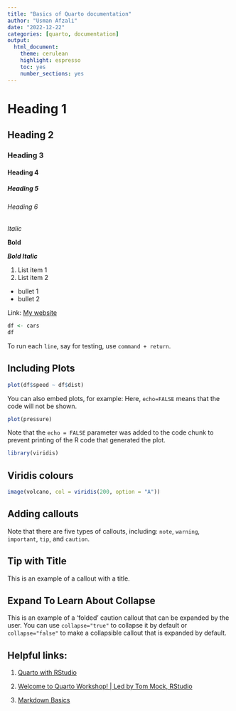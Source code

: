 ```yaml
---
title: "Basics of Quarto documentation"
author: "Usman Afzali"
date: "2022-12-22"
categories: [quarto, documentation]
output: 
  html_document: 
    theme: cerulean
    highlight: espresso
    toc: yes
    number_sections: yes
---
```


# Heading 1

## Heading 2

### Heading 3

#### Heading 4

##### Heading 5

###### Heading 6

*Italic*

**Bold**

***Bold Italic***

1.  List item 1
2.  List item 2

-   bullet 1
-   bullet 2

Link: [My website](https://www.usmanafzali.com)

```r
df <- cars
df
```

To run each `line`, say for testing, use `command + return`.

## Including Plots

```r
plot(df$speed ~ df$dist)
```

You can also embed plots, for example: Here, `echo=FALSE` means that the code will not be shown.

```r
plot(pressure)
```

Note that the `echo = FALSE` parameter was added to the code chunk to prevent printing of the R code that generated the plot.

```r
library(viridis)
```

## Viridis colours

```r
image(volcano, col = viridis(200, option = "A"))
```

## Adding callouts

::: callout-note
Note that there are five types of callouts, including: `note`, `warning`, `important`, `tip`, and `caution`.
:::

::: callout-tip
## Tip with Title

This is an example of a callout with a title.
:::

::: {.callout-caution collapse="true"}
## Expand To Learn About Collapse

This is an example of a 'folded' caution callout that can be expanded by the user. You can use `collapse="true"` to collapse it by default or `collapse="false"` to make a collapsible callout that is expanded by default.
:::

## Helpful links:

1.  [Quarto with RStudio](https://usman-afzali.github.io/quarto-with-rstudio/)

2.  [Welcome to Quarto Workshop! \| Led by Tom Mock, RStudio](https://www.youtube.com/watch?v=yvi5uXQMvu4)

3.  [Markdown Basics](https://quarto.org/docs/authoring/markdown-basics.html)
